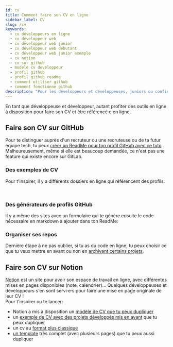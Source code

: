 ```yaml
---
id: cv
title: Comment faire son CV en ligne
sidebar_label: CV
slug: /cv
keywords:
  - cv développeurs en ligne
  - cv développeur web
  - cv développeur web junior
  - cv développeur web débutant
  - cv développeur web junior exemple
  - cv notion
  - cv sur github
  - modele cv developpeur
  - profil github
  - profil github readme
  - comment utiliser github
  - comment fonctionne github
description: "Pour les développeurs et développeuses, juniors ou confirmés, des outils et modèles sur GitHub et Notion pour faire un CV en ligne."
---
```



En tant que développeuse et développeur, autant profiter des outils en ligne à disposition pour faire son CV et être référencé·e en ligne.

## Faire son CV sur GitHub

Pour te distinguer auprès d'un recruteur ou une recruteuse ou de ta futur équipe tech, tu peux [créer un ReadMe pour ton profil GitHub avec ce tuto](https://docs.github.com/en/github/setting-up-and-managing-your-github-profile/managing-your-profile-readme).<br/>
Malheureusement, même si elle est beaucoup demandée, ce n'est pas une feature qui existe encore sur GitLab.

### Des exemples de CV

Pour t'inspirer, il y a différents dossiers en ligne qui référencent des profils: 

<div class="container">
  <HorizontalCard
    src='/img/online_profile/cv/awesome_profiles.png'
    alt='Logo Awesome Profiles'
    href='https://github.com/kautukkundan/Awesome-Profile-README-templates'
    title='Awesome Profile README templates'
    description="Tu peux fouiller le repo par catégories"
  />
  <HorizontalCard
  src='/img/online_profile/cv/awesome_github_profile.png'
  alt='Logo Awesome Github Profile ReadMe'
  href='https://github.com/abhisheknaiidu/awesome-github-profile-readme'
  title='Awesome Github Profile ReadMe'
  description="Ce repo recense des projets un poil plus originaux"
  />
</div><br/>

### Des générateurs de profils GitHub

Il y a même des sites avec un formulaire qui te génère ensuite le code nécessaire en markdown à ajouter dans ton ReadMe:

<div class="container">
  <HorizontalCard
    src='/img/online_profile/cv/readme_generator.png'
    alt='Logo GitHub Profile ReadMe Generator'
    href='https://arturssmirnovs.github.io/github-profile-readme-generator'
    title='GitHub Profile ReadMe Generator'
    description="Un générateur simple avec quelques questions"
  />
  <HorizontalCard
  src='/img/online_profile/cv/profile_readme_generator.png'
  alt='Gh Profile ReadMe Generator'
  href='https://rahuldkjain.github.io/gh-profile-readme-generator/'
  title='Gh Profile ReadMe Generator'
  description="Un générateur très complet avec de nombreuses questions et des logos pour les technos maîtrisées"
  />
</div>

### Organiser ses repos
Dernière étape à ne pas oublier, si tu as du code en ligne, tu peux choisir ce que tu veux mettre en avant ou non en [archivant certains projets](https://docs.github.com/en/github/creating-cloning-and-archiving-repositories/archiving-repositories).

## Faire son CV sur Notion
[Notion](https://www.notion.so/) est un site pour avoir son espace de travail en ligne, avec différentes mises en pages disponibles (note, calendrier)... Quelques développeuses et développeurs s'en sont servi·e·s pour faire une mise en page originale de leur CV ! <br/>
Pour t'inspirer ou te lancer:
- Notion a mis à disposition un [modèle de CV que tu peux dupliquer](https://notionpages.com/624/resume/)
- un [exemple de CV avec des projets développés mis en avant](https://www.notion.so/Resum-0a53261741084e368a62cc94f44b7469) que tu peux dupliquer
- un cv au [format plus classique](https://www.notion.so/Anabella-Spinelli-a42a2aaf9a434729b442165ff531d2d8)
- [un template](https://www.notion.so/Hello-I-m-Sam-5f39093b055d498696a15ad64f3f51c3) très complet (avec plusieurs pages) que tu peux aussi dupliquer
